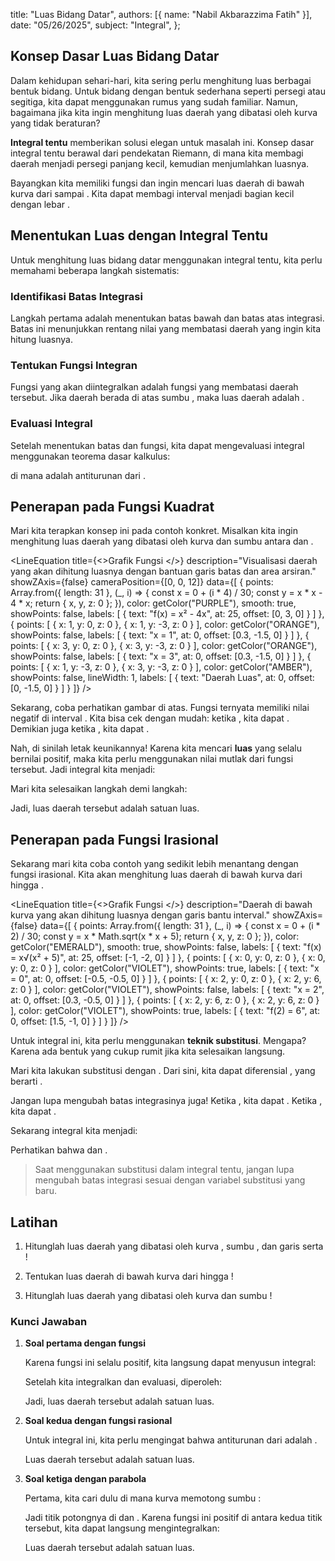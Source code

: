   title: "Luas Bidang Datar",
  authors: [{ name: "Nabil Akbarazzima Fatih" }],
  date: "05/26/2025",
  subject: "Integral",
};


## Konsep Dasar Luas Bidang Datar

Dalam kehidupan sehari-hari, kita sering perlu menghitung luas berbagai bentuk bidang. Untuk bidang dengan bentuk sederhana seperti persegi atau segitiga, kita dapat menggunakan rumus yang sudah familiar. Namun, bagaimana jika kita ingin menghitung luas daerah yang dibatasi oleh kurva yang tidak beraturan?

**Integral tentu** memberikan solusi elegan untuk masalah ini. Konsep dasar integral tentu berawal dari pendekatan Riemann, di mana kita membagi daerah menjadi persegi panjang kecil, kemudian menjumlahkan luasnya.

Bayangkan kita memiliki fungsi <InlineMath math="f(x)" /> dan ingin mencari luas daerah di bawah kurva dari <InlineMath math="x = a" /> sampai <InlineMath math="x = b" />. Kita dapat membagi interval <InlineMath math="[a, b]" /> menjadi <InlineMath math="n" /> bagian kecil dengan lebar <InlineMath math="\Delta x" />.

<div className="flex flex-col gap-4">
<BlockMath math="A = \lim_{n \to \infty} \sum_{i=1}^{n} f(x_i) \cdot \Delta x" />
<BlockMath math="A = \int_{a}^{b} f(x) \, dx" />
</div>

## Menentukan Luas dengan Integral Tentu

Untuk menghitung luas bidang datar menggunakan integral tentu, kita perlu memahami beberapa langkah sistematis:

### Identifikasi Batas Integrasi

Langkah pertama adalah menentukan batas bawah dan batas atas integrasi. Batas ini menunjukkan rentang nilai <InlineMath math="x" /> yang membatasi daerah yang ingin kita hitung luasnya.

### Tentukan Fungsi Integran

Fungsi yang akan diintegralkan adalah fungsi yang membatasi daerah tersebut. Jika daerah berada di atas sumbu <InlineMath math="x" />, maka luas daerah adalah <InlineMath math="\int_{a}^{b} f(x) \, dx" />.

### Evaluasi Integral

Setelah menentukan batas dan fungsi, kita dapat mengevaluasi integral menggunakan teorema dasar kalkulus:

<BlockMath math="\int_{a}^{b} f(x) \, dx = F(b) - F(a)" />

di mana <InlineMath math="F(x)" /> adalah antiturunan dari <InlineMath math="f(x)" />.

## Penerapan pada Fungsi Kuadrat

Mari kita terapkan konsep ini pada contoh konkret. Misalkan kita ingin menghitung luas daerah yang dibatasi oleh kurva <InlineMath math="f(x) = x^2 - 4x" /> dan sumbu <InlineMath math="x" /> antara <InlineMath math="x = 1" /> dan <InlineMath math="x = 3" />.

<LineEquation
  title={<>Grafik Fungsi <InlineMath math="f(x) = x^2 - 4x" /></>}
  description="Visualisasi daerah yang akan dihitung luasnya dengan bantuan garis batas dan area arsiran."
  showZAxis={false}
  cameraPosition={[0, 0, 12]}
  data={[
    {
      points: Array.from({ length: 31 }, (_, i) => {
        const x = 0 + (i * 4) / 30;
        const y = x * x - 4 * x;
        return { x, y, z: 0 };
      }),
      color: getColor("PURPLE"),
      smooth: true,
      showPoints: false,
      labels: [
        { text: "f(x) = x² - 4x", at: 25, offset: [0, 3, 0] }
      ]
    },
    {
      points: [
        { x: 1, y: 0, z: 0 },
        { x: 1, y: -3, z: 0 }
      ],
      color: getColor("ORANGE"),
      showPoints: false,
      labels: [
        { text: "x = 1", at: 0, offset: [0.3, -1.5, 0] }
      ]
    },
    {
      points: [
        { x: 3, y: 0, z: 0 },
        { x: 3, y: -3, z: 0 }
      ],
      color: getColor("ORANGE"),
      showPoints: false,
      labels: [
        { text: "x = 3", at: 0, offset: [0.3, -1.5, 0] }
      ]
    },
    {
      points: [
        { x: 1, y: -3, z: 0 },
        { x: 3, y: -3, z: 0 }
      ],
      color: getColor("AMBER"),
      showPoints: false,
      lineWidth: 1,
      labels: [
        { text: "Daerah Luas", at: 0, offset: [0, -1.5, 0] }
      ]
    }
  ]}
/>

Sekarang, coba perhatikan gambar di atas. Fungsi <InlineMath math="f(x) = x^2 - 4x" /> ternyata memiliki nilai negatif di interval <InlineMath math="[1, 3]" />. Kita bisa cek dengan mudah: ketika <InlineMath math="x = 1" />, kita dapat <InlineMath math="f(1) = 1 - 4 = -3" />. Demikian juga ketika <InlineMath math="x = 3" />, kita dapat <InlineMath math="f(3) = 9 - 12 = -3" />.

Nah, di sinilah letak keunikannya! Karena kita mencari **luas** yang selalu bernilai positif, maka kita perlu menggunakan nilai mutlak dari fungsi tersebut. Jadi integral kita menjadi:

<div className="flex flex-col gap-4">
<BlockMath math="A = \int_{1}^{3} |x^2 - 4x| \, dx" />
<BlockMath math="A = \int_{1}^{3} -(x^2 - 4x) \, dx" />
<BlockMath math="A = \int_{1}^{3} (-x^2 + 4x) \, dx" />
</div>

Mari kita selesaikan langkah demi langkah:

<div className="flex flex-col gap-4">
<BlockMath math="A = \left[-\frac{x^3}{3} + 2x^2\right]_{1}^{3}" />
<BlockMath math="A = \left(-\frac{27}{3} + 18\right) - \left(-\frac{1}{3} + 2\right)" />
<BlockMath math="A = 9 - \frac{5}{3} = \frac{22}{3}" />
</div>

Jadi, luas daerah tersebut adalah <InlineMath math="\frac{22}{3}" /> satuan luas.

## Penerapan pada Fungsi Irasional

Sekarang mari kita coba contoh yang sedikit lebih menantang dengan fungsi irasional. Kita akan menghitung luas daerah di bawah kurva <InlineMath math="f(x) = x\sqrt{x^2 + 5}" /> dari <InlineMath math="x = 0" /> hingga <InlineMath math="x = 2" />.

<LineEquation
  title={<>Grafik Fungsi <InlineMath math="f(x) = x\sqrt{x^2 + 5}" /></>}
  description="Daerah di bawah kurva yang akan dihitung luasnya dengan garis bantu interval."
  showZAxis={false}
  data={[
    {
      points: Array.from({ length: 31 }, (_, i) => {
        const x = 0 + (i * 2) / 30;
        const y = x * Math.sqrt(x * x + 5);
        return { x, y, z: 0 };
      }),
      color: getColor("EMERALD"),
      smooth: true,
      showPoints: false,
      labels: [
        { text: "f(x) = x√(x² + 5)", at: 25, offset: [-1, -2, 0] }
      ]
    },
    {
      points: [
        { x: 0, y: 0, z: 0 },
        { x: 0, y: 0, z: 0 }
      ],
      color: getColor("VIOLET"),
      showPoints: true,
      labels: [
        { text: "x = 0", at: 0, offset: [-0.5, -0.5, 0] }
      ]
    },
    {
      points: [
        { x: 2, y: 0, z: 0 },
        { x: 2, y: 6, z: 0 }
      ],
      color: getColor("VIOLET"),
      showPoints: false,
      labels: [
        { text: "x = 2", at: 0, offset: [0.3, -0.5, 0] }
      ]
    },
    {
      points: [
        { x: 2, y: 6, z: 0 },
        { x: 2, y: 6, z: 0 }
      ],
      color: getColor("VIOLET"),
      showPoints: true,
      labels: [
        { text: "f(2) = 6", at: 0, offset: [1.5, -1, 0] }
      ]
    }
  ]}
/>

Untuk integral ini, kita perlu menggunakan **teknik substitusi**. Mengapa? Karena ada bentuk <InlineMath math="x\sqrt{x^2 + 5}" /> yang cukup rumit jika kita selesaikan langsung.

Mari kita lakukan substitusi dengan <InlineMath math="u = x^2 + 5" />. Dari sini, kita dapat diferensial <InlineMath math="du = 2x \, dx" />, yang berarti <InlineMath math="x \, dx = \frac{1}{2} du" />.

Jangan lupa mengubah batas integrasinya juga! Ketika <InlineMath math="x = 0" />, kita dapat <InlineMath math="u = 5" />. Ketika <InlineMath math="x = 2" />, kita dapat <InlineMath math="u = 9" />.

Sekarang integral kita menjadi:

<div className="flex flex-col gap-4">
<BlockMath math="A = \int_{0}^{2} x\sqrt{x^2 + 5} \, dx" />
<BlockMath math="A = \int_{5}^{9} \frac{1}{2}\sqrt{u} \, du" />
<BlockMath math="A = \frac{1}{2} \int_{5}^{9} u^{1/2} \, du" />
<BlockMath math="A = \frac{1}{2} \left[\frac{2}{3}u^{3/2}\right]_{5}^{9}" />
<BlockMath math="A = \frac{1}{3}\left[u^{3/2}\right]_{5}^{9}" />
<BlockMath math="A = \frac{1}{3}\left(27 - 5\sqrt{5}\right)" />
</div>

Perhatikan bahwa <InlineMath math="9^{3/2} = (3^2)^{3/2} = 3^3 = 27" /> dan <InlineMath math="5^{3/2} = 5 \cdot \sqrt{5}" />.

> Saat menggunakan substitusi dalam integral tentu, jangan lupa mengubah batas integrasi sesuai dengan variabel substitusi yang baru.

## Latihan

1. Hitunglah luas daerah yang dibatasi oleh kurva <InlineMath math="y = x^2 + 1" />, sumbu <InlineMath math="x" />, dan garis <InlineMath math="x = 0" /> serta <InlineMath math="x = 2" />!

2. Tentukan luas daerah di bawah kurva <InlineMath math="y = \frac{1}{x^2 + 1}" /> dari <InlineMath math="x = 0" /> hingga <InlineMath math="x = 1" />!

3. Hitunglah luas daerah yang dibatasi oleh kurva <InlineMath math="y = 2x - x^2" /> dan sumbu <InlineMath math="x" />!

### Kunci Jawaban

1. **Soal pertama dengan fungsi <InlineMath math="y = x^2 + 1" />**

   Karena fungsi ini selalu positif, kita langsung dapat menyusun integral:
   
   <BlockMath math="A = \int_{0}^{2} (x^2 + 1) \, dx" />

   Setelah kita integralkan dan evaluasi, diperoleh:
   
   <div className="flex flex-col gap-4">
   <BlockMath math="A = \left[\frac{x^3}{3} + x\right]_{0}^{2}" />
   <BlockMath math="A = \left(\frac{8}{3} + 2\right) - 0 = \frac{14}{3}" />
   </div>

   Jadi, luas daerah tersebut adalah <InlineMath math="\frac{14}{3}" /> satuan luas.

2. **Soal kedua dengan fungsi rasional**

   Untuk integral ini, kita perlu mengingat bahwa antiturunan dari <InlineMath math="\frac{1}{x^2 + 1}" /> adalah <InlineMath math="\arctan(x)" />.

   <div className="flex flex-col gap-4">
   <BlockMath math="A = \int_{0}^{1} \frac{1}{x^2 + 1} \, dx" />
   <BlockMath math="A = [\arctan(x)]_{0}^{1}" />
   <BlockMath math="A = \arctan(1) - \arctan(0) = \frac{\pi}{4}" />
   </div>

   Luas daerah tersebut adalah <InlineMath math="\frac{\pi}{4}" /> satuan luas.

3. **Soal ketiga dengan parabola**

   Pertama, kita cari dulu di mana kurva memotong sumbu <InlineMath math="x" />:
   
   <BlockMath math="2x - x^2 = 0 \Rightarrow x(2 - x) = 0" />

   Jadi titik potongnya di <InlineMath math="x = 0" /> dan <InlineMath math="x = 2" />. Karena fungsi ini positif di antara kedua titik tersebut, kita dapat langsung mengintegralkan:
   
   <div className="flex flex-col gap-4">
   <BlockMath math="A = \int_{0}^{2} (2x - x^2) \, dx" />
   <BlockMath math="A = \left[x^2 - \frac{x^3}{3}\right]_{0}^{2}" />
   <BlockMath math="A = 4 - \frac{8}{3} = \frac{4}{3}" />
   </div>

   Luas daerah tersebut adalah <InlineMath math="\frac{4}{3}" /> satuan luas.